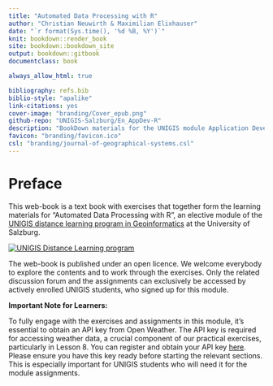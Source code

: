 ```yaml
--- 
title: "Automated Data Processing with R"
author: "Christian Neuwirth & Maximilian Elixhauser"
date: "`r format(Sys.time(), '%d %B, %Y')`"
knit: bookdown::render_book
site: bookdown::bookdown_site
output: bookdown::gitbook
documentclass: book

always_allow_html: true

bibliography: refs.bib
biblio-style: "apalike"
link-citations: yes
cover-image: "branding/Cover_epub.png"
github-repo: "UNIGIS-Salzburg/En_AppDev-R"
description: "BookDown materials for the UNIGIS module Application Development - Introduction to R."
favicon: "branding/favicon.ico"
csl: "branding/journal-of-geographical-systems.csl"
---
```


# Preface {-}

This web-book is a text book with exercises that together form the learning materials for "Automated Data Processing with R", an elective module  of the <a href="https://unigis.at" target="_blank">UNIGIS distance learning program in Geoinformatics</a> at the University of Salzburg. 

<a href="https://unigis.at/en" target="_blank">
  <img src="images/UNIGIS_Educating.gif" alt="UNIGIS Distance Learning program">
</a>  

The web-book is published under an open licence. We welcome everybody to explore the contents and to work through the exercises. Only the related discussion forum and the assignments can exclusively be accessed by actively enrolled UNIGIS students, who signed up for this module.

**Important Note for Learners:**

To fully engage with the exercises and assignments in this module, it's essential to obtain an API key from Open Weather. The API key is required for accessing weather data, a crucial component of our practical exercises, particularly in Lesson 8. You can register and obtain your API key [here](https://openweathermap.org/appid){target="_blank"}. Please ensure you have this key ready before starting the relevant sections. This is especially important for UNIGIS students who will need it for the module assignments.